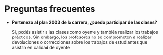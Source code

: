 # Preguntas frecuentes

*   **Pertenezo al plan 2003 de la carrera, ¿puedo participar de las clases?**

    Si, podés asistir a las clases como oyente y también realizar los trabajos prácticos.
    Sin embargo, los profesores no se comprometen a realizar devoluciones o correcciones 
    sobre los trabajos de estudiantes que asistan en calidad de oyente.